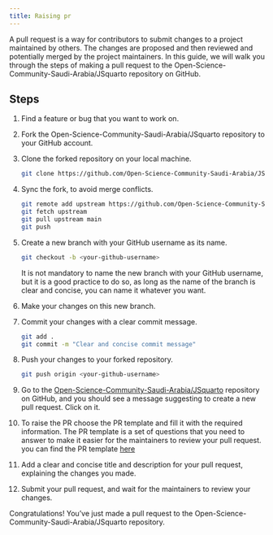 ```yaml
--- 
title: Raising pr 
---
```

A pull request is a way for contributors to submit changes to a project maintained by others. The changes are proposed and then reviewed and potentially merged by the project maintainers. In this guide, we will walk you through the steps of making a pull request to the Open-Science-Community-Saudi-Arabia/JSquarto repository on GitHub.

## Steps
1. Find a feature or bug that you want to work on.
2. Fork the Open-Science-Community-Saudi-Arabia/JSquarto repository to your GitHub account.
3. Clone the forked repository on your local machine.
    
    ```bash
    git clone https://github.com/Open-Science-Community-Saudi-Arabia/JSquarto
    ```

4. Sync the fork, to avoid merge conflicts.
    
    ```bash
    git remote add upstream https://github.com/Open-Science-Community-Saudi-Arabia/JSquarto 
    git fetch upstream
    git pull upstream main
    git push
    ```

5. Create a new branch with your GitHub username as its name.
    
    ```bash
    git checkout -b <your-github-username>
    ```
It is not mandatory to name the new branch with your GitHub username, but it is a good practice to do so, as long as the name of the branch is clear and concise, you can name it whatever you want.

6. Make your changes on this new branch.
7. Commit your changes with a clear commit message.
    
    ```bash
    git add .
    git commit -m "Clear and concise commit message"
    ```

8. Push your changes to your forked repository.
    
    ```bash
    git push origin <your-github-username>
    ```

9. Go to the [Open-Science-Community-Saudi-Arabia/JSquarto](https://github.com/Open-Science-Community-Saudi-Arabia/JSquarto) repository on GitHub, and you should see a message suggesting to create a new pull request. Click on it.
10. To raise the PR choose the PR template and fill it with the required information. The PR template is a set of questions that you need to answer to make it easier for the maintainers to review your pull request. you can find the PR template [here](https://github.com/Open-Science-Community-Saudi-Arabia/JSquarto/blob/main/.github/PULL_REQUEST_TEMPLATE.md)

11. Add a clear and concise title and description for your pull request, explaining the changes you made.

12. Submit your pull request, and wait for the maintainers to review your changes.

Congratulations! You've just made a pull request to the Open-Science-Community-Saudi-Arabia/JSquarto repository.
